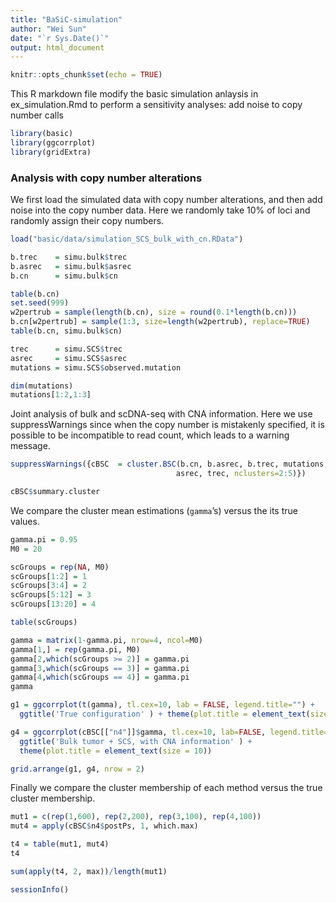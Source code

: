 ```yaml
---
title: "BaSiC-simulation"
author: "Wei Sun"
date: "`r Sys.Date()`"
output: html_document
---
```


```r
knitr::opts_chunk$set(echo = TRUE)
```

This R markdown file modify the basic simulation anlaysis in ex_simulation.Rmd to perform a sensitivity analyses: add noise to copy number calls

```r
library(basic)
library(ggcorrplot)
library(gridExtra)
```


### Analysis with copy number alterations
We first load the simulated data with copy number alterations, and then add noise into the copy number data. Here we randomly take 10% of loci and randomly assign their copy numbers. 
```r
load("basic/data/simulation_SCS_bulk_with_cn.RData")

b.trec    = simu.bulk$trec
b.asrec   = simu.bulk$asrec
b.cn      = simu.bulk$cn

table(b.cn)
set.seed(999)
w2pertrub = sample(length(b.cn), size = round(0.1*length(b.cn)))
b.cn[w2pertrub] = sample(1:3, size=length(w2pertrub), replace=TRUE)
table(b.cn, simu.bulk$cn)

trec      = simu.SCS$trec
asrec     = simu.SCS$asrec
mutations = simu.SCS$observed.mutation

dim(mutations)
mutations[1:2,1:3]
```

Joint analysis of bulk and scDNA-seq with CNA information. Here we use suppressWarnings since when the copy number is mistakenly specified, it is possible to be incompatible to read count, which leads to a warning message. 

```r
suppressWarnings({cBSC  = cluster.BSC(b.cn, b.asrec, b.trec, mutations, 
                                     asrec, trec, nclusters=2:5)})

cBSC$summary.cluster
```

We compare the cluster mean estimations (```gamma```'s) versus the its true values. 

```r
gamma.pi = 0.95
M0 = 20

scGroups = rep(NA, M0)
scGroups[1:2] = 1
scGroups[3:4] = 2
scGroups[5:12] = 3
scGroups[13:20] = 4

table(scGroups)

gamma = matrix(1-gamma.pi, nrow=4, ncol=M0)
gamma[1,] = rep(gamma.pi, M0)
gamma[2,which(scGroups >= 2)] = gamma.pi
gamma[3,which(scGroups == 3)] = gamma.pi
gamma[4,which(scGroups == 4)] = gamma.pi
gamma

g1 = ggcorrplot(t(gamma), tl.cex=10, lab = FALSE, legend.title="") + 
  ggtitle('True configuration' ) + theme(plot.title = element_text(size = 10))

g4 = ggcorrplot(cBSC[["n4"]]$gamma, tl.cex=10, lab=FALSE, legend.title="") + 
  ggtitle('Bulk tumor + SCS, with CNA information' ) +
  theme(plot.title = element_text(size = 10))

grid.arrange(g1, g4, nrow = 2)
```

Finally we compare the cluster membership of each method versus the true cluster membership. 
```r
mut1 = c(rep(1,600), rep(2,200), rep(3,100), rep(4,100))
mut4 = apply(cBSC$n4$postPs, 1, which.max)

t4 = table(mut1, mut4)
t4

sum(apply(t4, 2, max))/length(mut1)
```


```r
sessionInfo()
```
